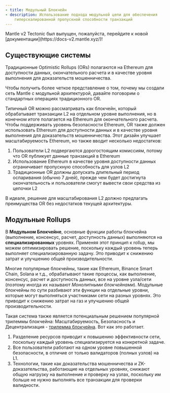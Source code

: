 ```yaml
---
- title: Модульный Блокчейн
- description: Использование подхода модульной цепи для обеспечения
    гиперскалированной пропускной способности транзакций
---
```


<Warning>
  Mantle v2 Tectonic был выпущен, пожалуйста, перейдите к новой [документации](https://docs-v2.mantle.xyz/)!
</Warning>

## Существующие системы

Традиционные Optimistic Rollups (ORs) полагаются на Ethereum для доступности данных, окончательного расчета и в качестве уровня выполнения для доказательств мошенничества.

Чтобы получить более четкое представление о том, почему мы создали сеть Mantle с модульной архитектурой, давайте поговорим о стандартных операциях традиционного OR.

Типичный OR можно рассматривать как блокчейн, который обрабатывает транзакции L2 на отдельном уровне выполнения, но в конечном итоге полагается на Ethereum для окончательного расчета. Чтобы поддерживать уровень безопасности Ethereum, OR также должен использовать Ethereum для доступности данных и в качестве уровня выполнения для доказательств мошенничества. Этот дизайн улучшает масштабируемость Ethereum, но также вводит несколько недостатков:

1. Пользователи L2 подвергаются дорогостоящим комиссиям, потому что OR публикует данные транзакций в Ethereum
2. Использование Ethereum в качестве уровня доступности данных ограничивает пропускную способность для узлов L2
3. Традиционные OR должны допускать длительный период оспаривания (обычно 7 дней), прежде чем будет достигнута окончательность и пользователи смогут вывести свои средства из цепочки L2

В идеале, решение для масштабирования L2 должно предлагать преимущества OR без недостатков текущей архитектуры.

## Модульные Rollups

В **Модульном Блокчейне**, основные функции работы блокчейна (выполнение, консенсус, расчет, доступность данных) выполняются на **специализированных** уровнях. Применяя этот принцип к rollup, мы можем оптимизировать решение, поскольку каждый уровень теперь выполняет специализированную задачу. Это приводит к снижению затрат и улучшению общей производительности.

Многие популярные блокчейны, такие как Ethereum, Binance Smart Chain, Solana и т.д., обрабатывают такие процессы, как выполнение, консенсус, расчет и доступность данных, все на уровне узла/сети (поэтому иногда их называют *Монолитными блокчейнами*). Модульные блокчейны по сути разбивают эти функции на отдельные уровни, которые могут выполняться участниками сети на разных уровнях. Это приводит к снижению затрат на газ и улучшению общей производительности.

Такая система также является потенциальным решением популярной трилеммы блокчейна: Масштабируемость, Безопасность и Децентрализация - [трилемма блокчейна](https://learn.bybit.com/deep-dive/blockchain-trilemma/). Вот как это работает.

1. Разделение ресурсов приводит к повышению эффективности сети, поскольку каждый уровень специализируется на конкретной задаче.
2. Все пользователи работают на одном уровне повышенной безопасности, в отличие от только валидаторов (полных узлов) на L1.
3. Технологии, такие как доказательства мошенничества и ZK-доказательства, работающие на отдельных уровнях, снижают общую нагрузку на выполнение и проверку на узлах, поскольку им больше не нужно выполнять все транзакции для проверки валидности.
